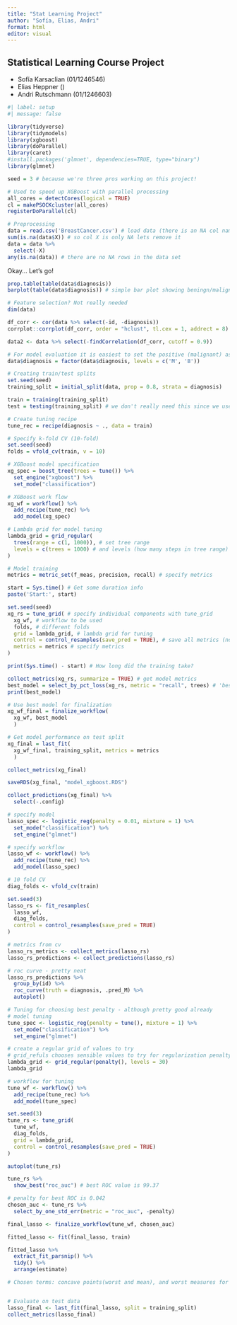 ```yaml
---
title: "Stat Learning Project"
author: "Sofía, Elias, Andri"
format: html
editor: visual
---
```


## Statistical Learning Course Project

-   Sofía Karsaclian (01/1246546)
-   Elias Heppner ()
-   Andri Rutschmann (01/1246603)

```r
#| label: setup
#| message: false

library(tidyverse)
library(tidymodels)
library(xgboost)
library(doParallel)
library(caret)
#install.packages('glmnet', dependencies=TRUE, type="binary")
library(glmnet)

seed = 3 # because we're three pros working on this project!

# Used to speed up XGBoost with parallel processing
all_cores = detectCores(logical = TRUE)
cl = makePSOCKcluster(all_cores)
registerDoParallel(cl)

# Preprocessing
data = read.csv('BreastCancer.csv') # load data (there is an NA col nameed X)
sum(is.na(data$X)) # so col X is only NA lets remove it
data = data %>% 
  select(-X)
any(is.na(data)) # there are no NA rows in the data set
```

Okay... Let's go!

```r
prop.table(table(data$diagnosis))
barplot(table(data$diagnosis)) # simple bar plot showing beningn/malignant dist
```

```r

# Feature selection? Not really needed
dim(data)

df_corr <- cor(data %>% select(-id, -diagnosis))
corrplot::corrplot(df_corr, order = "hclust", tl.cex = 1, addrect = 8)

data2 <- data %>% select(-findCorrelation(df_corr, cutoff = 0.9))
```

```r
# For model evaluation it is easiest to set the positive (malignant) as fist level
data$diagnosis = factor(data$diagnosis, levels = c('M', 'B'))

# Creating train/test splits
set.seed(seed)
training_split = initial_split(data, prop = 0.8, strata = diagnosis)

train = training(training_split)
test = testing(training_split) # we don't really need this since we use last_fit()

# Create tuning recipe
tune_rec = recipe(diagnosis ~ ., data = train)

# Specify k-fold CV (10-fold)
set.seed(seed)
folds = vfold_cv(train, v = 10)

# XGBoost model specification
xg_spec = boost_tree(trees = tune()) %>% 
  set_engine("xgboost") %>% 
  set_mode("classification")

# XGBoost work flow
xg_wf = workflow() %>% 
  add_recipe(tune_rec) %>% 
  add_model(xg_spec)

# Lambda grid for model tuning
lambda_grid = grid_regular(
  trees(range = c(1, 1000)), # set tree range
  levels = c(trees = 1000) # and levels (how many steps in tree range)
)

# Model training
metrics = metric_set(f_meas, precision, recall) # specify metrics

start = Sys.time() # Get some duration info
paste('Start:', start)

set.seed(seed)
xg_rs = tune_grid( # specify individual components with tune_grid
  xg_wf, # workflow to be used
  folds, # different folds
  grid = lambda_grid, # lambda grid for tuning
  control = control_resamples(save_pred = TRUE), # save all metrics (not just default)
  metrics = metrics # specify metrics
)

print(Sys.time() - start) # How long did the training take?

collect_metrics(xg_rs, summarize = TRUE) # get model metrics
best_model = select_by_pct_loss(xg_rs, metric = "recall", trees) # 'best' simple model (according to metric) - select_best() gives best model (more complex)
print(best_model)

# Use best model for finalization
xg_wf_final = finalize_workflow(
  xg_wf, best_model
  )

# Get model performance on test split
xg_final = last_fit(
  xg_wf_final, training_split, metrics = metrics
  )

collect_metrics(xg_final)

saveRDS(xg_final, "model_xgboost.RDS")

collect_predictions(xg_final) %>% 
  select(-.config)
```

```r

# specify model
lasso_spec <- logistic_reg(penalty = 0.01, mixture = 1) %>%
  set_mode("classification") %>%
  set_engine("glmnet")

# specify workflow
lasso_wf <- workflow() %>%
  add_recipe(tune_rec) %>%
  add_model(lasso_spec)

# 10 fold CV
diag_folds <- vfold_cv(train)

set.seed(3)
lasso_rs <- fit_resamples(
  lasso_wf,
  diag_folds,
  control = control_resamples(save_pred = TRUE)
)

# metrics from cv
lasso_rs_metrics <- collect_metrics(lasso_rs)
lasso_rs_predictions <- collect_predictions(lasso_rs)

# roc curve - pretty neat
lasso_rs_predictions %>%
  group_by(id) %>%
  roc_curve(truth = diagnosis, .pred_M) %>%
  autoplot() 

# Tuning for choosing best penalty - although pretty good already
# model tuning
tune_spec <- logistic_reg(penalty = tune(), mixture = 1) %>%
  set_mode("classification") %>%
  set_engine("glmnet")

# create a regular grid of values to try
# grid_refuls chooses sensible values to try for regularization penalty
lambda_grid <- grid_regular(penalty(), levels = 30)
lambda_grid

# workflow for tuning
tune_wf <- workflow() %>%
  add_recipe(tune_rec) %>%
  add_model(tune_spec)

set.seed(3)
tune_rs <- tune_grid(
  tune_wf,
  diag_folds,
  grid = lambda_grid,
  control = control_resamples(save_pred = TRUE)
)

autoplot(tune_rs)

tune_rs %>%
  show_best("roc_auc") # best ROC value is 99.37

# penalty for best ROC is 0.042
chosen_auc <- tune_rs %>%
  select_by_one_std_err(metric = "roc_auc", -penalty)

final_lasso <- finalize_workflow(tune_wf, chosen_auc)

fitted_lasso <- fit(final_lasso, train)

fitted_lasso %>%
  extract_fit_parsnip() %>%
  tidy() %>%
  arrange(estimate)

# Chosen terms: concave points(worst and mean), and worst measures for smoothness, symmetry, radius and texture. Worst measure for concave points its the most important predictor.


# Evaluate on test data 
lasso_final <- last_fit(final_lasso, split = training_split)
collect_metrics(lasso_final)

```
